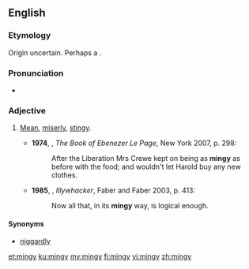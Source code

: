 ==English==

===Etymology===
Origin uncertain. Perhaps a {{blend|mean|stingy|lang=en|nocap=1}}.

===Pronunciation===
* {{a|UK}} {{IPA|/ˈmɪndʒi/|lang=en}}

===Adjective===
{{en-adj|er}}

# {{label|en|colloquial}} [[mean|Mean]], [[miserly]], [[stingy]].
#* '''1974''', {{w|GB Edwards}}, ''The Book of Ebenezer Le Page'', New York 2007, p. 298:
#*: After the Liberation Mrs Crewe kept on being as '''mingy''' as before with the food; and wouldn't let Harold buy any new clothes.
#* '''1985''', {{w|Peter Carey}}, ''Illywhacker'', Faber and Faber 2003, p. 413:
#*: Now all that, in its '''mingy''' way, is logical enough.

====Synonyms====
* [[niggardly]]

[[et:mingy]]
[[ku:mingy]]
[[my:mingy]]
[[fi:mingy]]
[[vi:mingy]]
[[zh:mingy]]